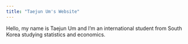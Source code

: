 ```yaml
---
title: "Taejun Um's Website"
---
```


Hello, my name is Taejun Um and I'm an international student from South Korea studying statistics and economics.
